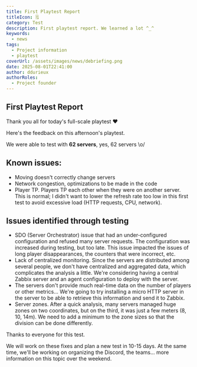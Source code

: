```yaml
---
title: First Playtest Report
titleIcon: 🗒️
category: Test
description: First playtest report. We learned a lot ^_^
keywords:
  - news
tags:
  - Project information
  - playtest
coverUrl: /assets/images/news/debriefing.png
date: 2025-08-01T22:41:00
author: ddurieux
authorRoles:
  - Project founder
---
```


## First Playtest Report

Thank you all for today's full-scale playtest ❤️

Here's the feedback on this afternoon's playtest.

We were able to test with **62 servers**, yes, 62 servers \o/

## Known issues:

- Moving doesn't correctly change servers
- Network congestion, optimizations to be made in the code
- Player TP. Players TP each other when they were on another server. This is normal; I didn't want to lower the refresh rate too low in this first test to avoid excessive load (HTTP requests, CPU, network).

## Issues identified through testing

- SDO (Server Orchestrator) issue that had an under-configured configuration and refused many server requests. The configuration was increased during testing, but too late. This issue impacted the issues of long player disappearances, the counters that were incorrect, etc.
- Lack of centralized monitoring. Since the servers are distributed among several people, we don't have centralized and aggregated data, which complicates the analysis a little. We're considering having a central Zabbix server and an agent configuration to deploy with the server.
- The servers don't provide much real-time data on the number of players or other metrics... We're going to try installing a micro HTTP server in the server to be able to retrieve this information and send it to Zabbix.
- Server zones. After a quick analysis, many servers managed huge zones on two coordinates, but on the third, it was just a few meters (8, 10, 14m). We need to add a minimum to the zone sizes so that the division can be done differently.

Thanks to everyone for this test.

We will work on these fixes and plan a new test in 10-15 days. At the same time, we'll be working on organizing the Discord, the teams... more information on this topic over the weekend.
